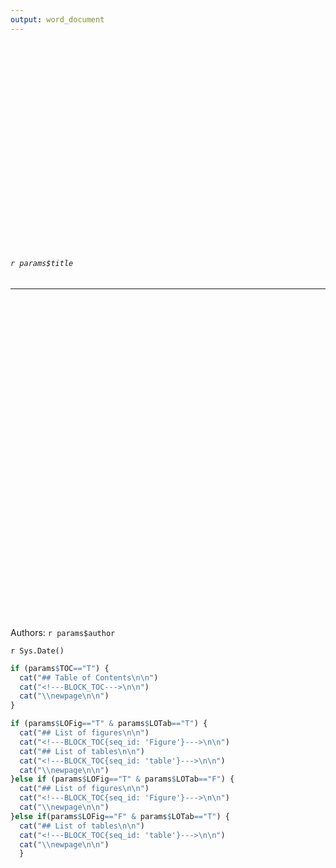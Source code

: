 ```yaml
---
output: word_document
---
```

<br />

<br />

<br />

<br />

<br />

<br />

<br />

<br />

<br />

<br />

<br />

###### `r params$title`

------

<br />

<br />

<br />

<br />

<br />

<br />

<br />

<br />

<br />

<br />

<br />

<br />

<br />

<br />

<br />

<br />

<br />

Authors: `r params$author`

`r Sys.Date()`

\newpage

```r
if (params$TOC=="T") {
  cat("## Table of Contents\n\n")
  cat("<!---BLOCK_TOC--->\n\n")
  cat("\\newpage\n\n")
}
```

```r
if (params$LOFig=="T" & params$LOTab=="T") {
  cat("## List of figures\n\n")
  cat("<!---BLOCK_TOC{seq_id: 'Figure'}--->\n\n")
  cat("## List of tables\n\n")
  cat("<!---BLOCK_TOC{seq_id: 'table'}--->\n\n")
  cat("\\newpage\n\n")
}else if (params$LOFig=="T" & params$LOTab=="F") {
  cat("## List of figures\n\n")
  cat("<!---BLOCK_TOC{seq_id: 'Figure'}--->\n\n")
  cat("\\newpage\n\n")
}else if(params$LOFig=="F" & params$LOTab=="T") {
  cat("## List of tables\n\n")
  cat("<!---BLOCK_TOC{seq_id: 'table'}--->\n\n")
  cat("\\newpage\n\n")
  }
```

